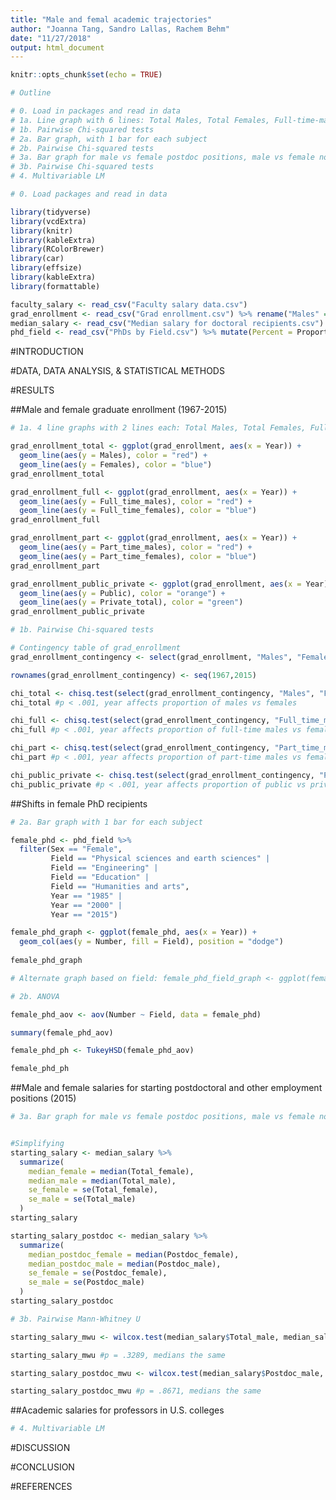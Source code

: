 ```yaml
---
title: "Male and femal academic trajectories"
author: "Joanna Tang, Sandro Lallas, Rachem Behm"
date: "11/27/2018"
output: html_document
---
```


```r
knitr::opts_chunk$set(echo = TRUE)
```

```r
# Outline

# 0. Load in packages and read in data
# 1a. Line graph with 6 lines: Total Males, Total Females, Full-time-males, Full-time-females, Part-time-males, Part-time-females, Public, Private-total
# 1b. Pairwise Chi-squared tests
# 2a. Bar graph, with 1 bar for each subject
# 2b. Pairwise Chi-squared tests
# 3a. Bar graph for male vs female postdoc positions, male vs female non-postdoc positions
# 3b. Pairwise Chi-squared tests
# 4. Multivariable LM

```


```r

# 0. Load packages and read in data

library(tidyverse)
library(vcdExtra)
library(knitr)
library(kableExtra)
library(RColorBrewer)
library(car)
library(effsize)
library(kableExtra)
library(formattable)

faculty_salary <- read_csv("Faculty salary data.csv")
grad_enrollment <- read_csv("Grad enrollment.csv") %>% rename("Males" = "Total Males") %>% rename("Females" = "Total Females") %>% rename("Full_time_males" = "Full-time-males") %>% rename("Full_time_females" = "Full-time-females") %>% rename("Part_time_males" = "Part-time-males") %>% rename("Part_time_females" = "Part-time-females") %>% rename("Private_total" = "Private-total")
median_salary <- read_csv("Median salary for doctoral recipients.csv") %>% rename("Total_male" = "Total employment male") %>% rename("Total_female" = "Total employment femal") %>% rename("Postdoc_male" = "Postdoc male") %>% rename("Postdoc_female" = "Postdoc female")
phd_field <- read_csv("PhDs by Field.csv") %>% mutate(Percent = Proportion*100)

```



#INTRODUCTION

#DATA, DATA ANALYSIS, & STATISTICAL METHODS

#RESULTS

##Male and female graduate enrollment (1967-2015)

```r

# 1a. 4 line graphs with 2 lines each: Total Males, Total Females, Full-time-males, Full-time-females, Part-time-males, Part-time-females, Public, Private-total

grad_enrollment_total <- ggplot(grad_enrollment, aes(x = Year)) +
  geom_line(aes(y = Males), color = "red") +
  geom_line(aes(y = Females), color = "blue")
grad_enrollment_total

grad_enrollment_full <- ggplot(grad_enrollment, aes(x = Year)) +
  geom_line(aes(y = Full_time_males), color = "red") +
  geom_line(aes(y = Full_time_females), color = "blue")
grad_enrollment_full

grad_enrollment_part <- ggplot(grad_enrollment, aes(x = Year)) +
  geom_line(aes(y = Part_time_males), color = "red") +
  geom_line(aes(y = Part_time_females), color = "blue")
grad_enrollment_part

grad_enrollment_public_private <- ggplot(grad_enrollment, aes(x = Year)) +
  geom_line(aes(y = Public), color = "orange") +
  geom_line(aes(y = Private_total), color = "green")
grad_enrollment_public_private

```

```r

# 1b. Pairwise Chi-squared tests

# Contingency table of grad_enrollment
grad_enrollment_contingency <- select(grad_enrollment, "Males", "Females", "Full_time_males", "Full_time_females", "Part_time_males", "Part_time_females", "Public", "Private_total")

rownames(grad_enrollment_contingency) <- seq(1967,2015)

chi_total <- chisq.test(select(grad_enrollment_contingency, "Males", "Females"))
chi_total #p < .001, year affects proportion of males vs females

chi_full <- chisq.test(select(grad_enrollment_contingency, "Full_time_males", "Full_time_females"))
chi_full #p < .001, year affects proportion of full-time males vs females

chi_part <- chisq.test(select(grad_enrollment_contingency, "Part_time_males", "Part_time_females"))
chi_part #p < .001, year affects proportion of part-time males vs females

chi_public_private <- chisq.test(select(grad_enrollment_contingency, "Public", "Private_total"))
chi_public_private #p < .001, year affects proportion of public vs private


```

##Shifts in female PhD recipients

```r

# 2a. Bar graph with 1 bar for each subject

female_phd <- phd_field %>% 
  filter(Sex == "Female",
         Field == "Physical sciences and earth sciences" |
         Field == "Engineering" |
         Field == "Education" |
         Field == "Humanities and arts",
         Year == "1985" |
         Year == "2000" |
         Year == "2015")

female_phd_graph <- ggplot(female_phd, aes(x = Year)) +
  geom_col(aes(y = Number, fill = Field), position = "dodge")
  
female_phd_graph

# Alternate graph based on field: female_phd_field_graph <- ggplot(female_phd, aes(x = Field,)) + geom_col(aes(y = Number, fill = as.factor(Year)), position = "dodge")

```

```r
# 2b. ANOVA

female_phd_aov <- aov(Number ~ Field, data = female_phd)

summary(female_phd_aov)

female_phd_ph <- TukeyHSD(female_phd_aov)

female_phd_ph


```

##Male and female salaries for starting postdoctoral and other employment positions (2015)

```r

# 3a. Bar graph for male vs female postdoc positions, male vs female non-postdoc positions


#Simplifying 
starting_salary <- median_salary %>% 
  summarize(
    median_female = median(Total_female),
    median_male = median(Total_male),
    se_female = se(Total_female),
    se_male = se(Total_male)
  )
starting_salary

starting_salary_postdoc <- median_salary %>% 
  summarize(
    median_postdoc_female = median(Postdoc_female),
    median_postdoc_male = median(Postdoc_male),
    se_female = se(Postdoc_female),
    se_male = se(Postdoc_male)
  )
starting_salary_postdoc

```

```r

# 3b. Pairwise Mann-Whitney U

starting_salary_mwu <- wilcox.test(median_salary$Total_male, median_salary$Total_female)

starting_salary_mwu #p = .3289, medians the same

starting_salary_postdoc_mwu <- wilcox.test(median_salary$Postdoc_male, median_salary$Postdoc_female)

starting_salary_postdoc_mwu #p = .8671, medians the same

```


##Academic salaries for professors in U.S. colleges

```r

# 4. Multivariable LM


```

#DISCUSSION

#CONCLUSION

#REFERENCES

